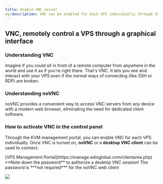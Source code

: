 ```yaml
---
title: Enable VNC server
og:description: VNC can be enabled for each VPS individually through the KVM management portal, which allows remote control through a graphical interface using either noVNC or a desktop VNC client.
---
```


## VNC, remotely control a VPS through a graphical interface

### Understanding VNC

Imagine if you could sit in front of a remote computer from anywhere in the world and use it as if you're right there. That's VNC. It lets you see and interact with your VPS even if the normal ways of connecting (like SSH or RDP) are broken.

### Understanding noVNC

noVNC provides a convenient way to access VNC servers from any device with a modern web browser, eliminating the need for dedicated client software.

### How to activate VNC in the control panel

Through the KVM management portal, you can enable VNC for each VPS individually. Once VNC is turned on, **noVNC** or a **desktop VNC client** can be used to connect.

<Steps>
  <Step title='Log in to your'>
    [VPS Management Portal](https://manage.edisglobal.com/clientarea.php)
  </Step>
  <Step title='Locate your VPS in the Services tab' />
  <Step title='Click "Enable VNC"' />
</Steps>

<Note>
  **Note down the password** to authorize a desktop VNC session! The password is
  ***not required*** for the noVNC web client
</Note>

![](/assets/Rzf78n2gLy9hzvi0IZA8l_edis-vnc-novnc.gif)
